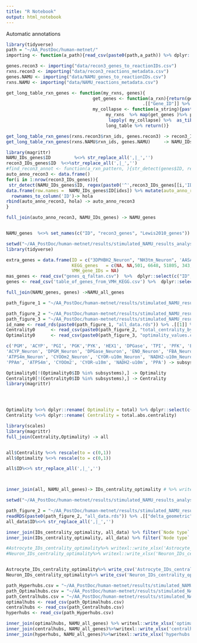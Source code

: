 ```yaml
---
title: "R Notebook"
output: html_notebook
---
```


Automatic annotations
```r
library(tidyverse)
path = "~/AA_PostDoc/human-metnet/"
importing <- function(a_path){read_csv(paste0(path,a_path)) %>% dplyr::select(-"X1")  %>% remove_rownames %>% return()}

genes.recon3 <- importing("data/recon3_genes_to_reactionIDs.csv")
rxns.recon3 <- importing("data/recon3_reactions_metadata.csv")
genes.NAMU <- importing("data/NAMU_genes_to_reactionIDs.csv")
rxns.NAMU <- importing("data/NAMU_reactions_metadata.csv")

get_long_table_rxn_genes <- function(my_rxns, genes){
                                 get_genes <- function(a_rxn){return(genes %>% filter(str_detect(Reactions, regex(a_rxn, ignore_case = T))) %>%
                                                    .[["Gene_ID"]] %>% str_trim %>% str_extract_all("^\\d+") %>% unlist())}
                                 my_collapse <- function(a_string){paste0(a_string, collapse = ", ")}
                                      my_rxns  %>% map(get_genes )%>% purrr::set_names(my_rxns) %>%
                                       lapply( my_collapse) %>%  as_tibble() %>% tidyr::gather(key="ID", value="auto_anno_genes") -> long_table
                                      long_table %>% return()}

get_long_table_rxn_genes(rxns.recon3$rxn_ids, genes.recon3) -> recon3_IDs_genes
get_long_table_rxn_genes(rxns.NAMU$rxn_ids, genes.NAMU)     -> NAMU_IDs_genes
```


```r
library(magrittr)
NAMU_IDs_genes$ID         %<>% str_replace_all(',|_','') 
recon3_IDs_genes$ID  %<>%str_replace_all(',|_','') 
#find_recon3_annot <- function(a_rxn_pattern, ){str_detect(genes$ID, regex(a_rxn_pattern, ignore_case = T)) %>% which}
auto_anno_recon3 <- data.frame()
for(i in 1:nrow(recon3_IDs_genes)){
 str_detect(NAMU_IDs_genes$ID, regex(paste0('^',recon3_IDs_genes[[i,'ID']],'.*', collapse = ''), ignore_case = T)) %>% which -> idxs
data.frame(row.names =  NAMU_IDs_genes$ID[idxs]) %>% mutate(auto_anno_recon3 = recon3_IDs_genes[[i,'auto_anno_genes']]) %>%
  rownames_to_column('ID')-> hola
rbind(auto_anno_recon3, hola) -> auto_anno_recon3
}

full_join(auto_anno_recon3, NAMU_IDs_genes) -> NAMU_genes


NAMU_genes  %<>% set_names(c("ID", "recon3_genes", "Lewis2010_genes"))
```

```r
setwd("~/AA_PostDoc/human-metnet/results/stimulated_NAMU_results_analysis/functional_analysis_of_hubs")
library(tidyverse)

extra_genes = data.frame(ID = c("3DPHBH2_Neuron", "NH3tm_Neuron", 'AASAD3m', "SPODMm", "COQ3m_Neuron", "H2Otm_Neuron", "Htm_Neuron") ,
                         KEGG_genes   =	c(NA, NA,501, 6648, 51805, 343, paste(9481, 7352, 7351, 7350, sep = ", ")),
                         VMH_gene_IDs = NA)
mas_genes <- read_csv("genes_q_faltan.csv")  %>%  dplyr::select(c("ID","VMH_gene_IDs","KEGG_genes"))
genes <- read_csv('table_of_genes_from_VMH_KEGG.csv') %>%  dplyr::select(c("ID","VMH_gene_IDs","KEGG_genes")) %>% rbind(extra_genes) %>% rbind(mas_genes) 

full_join(NAMU_genes, genes) ->NAMU_all_genes
```

```r
path_figure_1 = "~/AA_PostDoc/human-metnet/results/stimulated_NAMU_results_analysis/Figure_1/"

path_figure_2 = "~/AA_PostDoc/human-metnet/results/stimulated_NAMU_results_analysis/Figure_2/"
path_figure_3 = "~/AA_PostDoc/human-metnet/results/stimulated_NAMU_results_analysis/Figure_3/"
id_name <- read_rds(paste0(path_figure_1, "all_data.rds")) %>% .[[1]] %>%  dplyr::select(c("ID", "Name" ))
Centrality0      <- read_csv(paste0(path_figure_2, "total_centrality_by_node.csv"))  %>% filter(total.abs.centrality > 0) 
Optimality0      <- read_csv(paste0(path_figure_3, "optimality_values.csv"))

c('PGM', 'ACYP', 'PGI', 'PGK','PYK', 'HEX1', 'DPGase', 'TPI', 'PFK', 'ENO', 'GAPD', 'DPGM', 'FBA', 'G3PD2m' ,
'ACYP_Neuron', 'DPGM_Neuron', 'DPGase_Neuron', 'ENO_Neuron', 'FBA_Neuron', 'G3PD2m_Neuron', 'GAPD_Neuron', 'HEX1_Neuron', 'PFK_Neuron', 'PGI_Neuron', 'PGK_Neuron', 'PGM_Neuron', 'PYK_Neuron', 'TPI_Neuron' ,
'ATPS4m_Neuron', 'CYOOm2_Neuron', 'CYOR-u10m_Neuron', 'NADH2-u10m_Neuron', 'PPA_Neuron', 'PPAm_Neuron' ,
'PPAm', 'ATPS4m', 'CYOOm2', 'CYOR-u10m', 'NADH2-u10m', 'PPA') -> subsystems

Optimality0[!(Optimality0$ID %in% subsystems),] -> Optimality
Centrality0[!(Centrality0$ID %in% subsystems),] -> Centrality
library(magrittr)




Optimality %<>% dplyr::rename( Optimality = total) %>% dplyr::select(c("ID", 'Optimality'))
Centrality %<>% dplyr::rename( Centrality = total.abs.centrality)
```

```r
library(scales)
library(magrittr)
full_join(Centrality,Optimality) -> all


all$Centrality %<>% rescale(to = c(0,1))
all$Optimality %<>% rescale(to = c(0,1))

all$ID%<>% str_replace_all(',|_','') 



inner_join(all, NAMU_all_genes)-> IDs_centrality_optimality # %>% writexl::write_xlsx('IDs_centrality_optimality.xlsx')
```

```r
setwd("~/AA_PostDoc/human-metnet/results/stimulated_NAMU_results_analysis/functional_analysis_of_hubs")

path_figure_2 = "~/AA_PostDoc/human-metnet/results/stimulated_NAMU_results_analysis/Figure_2/"
readRDS(paste0(path_figure_2, "all_data.rds")) %>% .[["delta_geometric"]] %>% dplyr::select(c(ID,Name, Reaction,`Node type`)) -> all_data
all_data$ID%<>% str_replace_all(',|_','') 

inner_join(IDs_centrality_optimality, all_data) %>% filter(`Node type` == "Astrocyte") -> Astrocyte_IDs_centrality_optimality
inner_join(IDs_centrality_optimality, all_data) %>% filter(`Node type` == "Neuron")  -> Neuron_IDs_centrality_optimality

#Astrocyte_IDs_centrality_optimality%>% writexl::write_xlsx('Astrocyte_IDs_centrality_optimality.xlsx')
#Neuron_IDs_centrality_optimality%>% writexl::write_xlsx('Neuron_IDs_centrality_optimality.xlsx')


Astrocyte_IDs_centrality_optimality%>% write_csv('Astrocyte_IDs_centrality_optimality.csv')
Neuron_IDs_centrality_optimality%>% write_csv('Neuron_IDs_centrality_optimality.csv')


```

```r
path_Hyperhubs.csv = "~/AA_PostDoc/human-metnet/results/stimulated_NAMU_results_analysis/Figure_4/Hyperhubs.csv"
path_Optimalhubs.csv = "~/AA_PostDoc/human-metnet/results/stimulated_NAMU_results_analysis/Figure_4/Optimalhubs.csv"
path_Centralhubs.csv = "~/AA_PostDoc/human-metnet/results/stimulated_NAMU_results_analysis/Figure_4/Centralhubs.csv"
optimalhubs <- read_csv(path_Optimalhubs.csv)
centralhubs <- read_csv(path_Centralhubs.csv)
hyperhubs <- read_csv(path_Hyperhubs.csv)

inner_join(optimalhubs, NAMU_all_genes) %>% writexl::write_xlsx('optimalhubs.xlsx')
inner_join(centralhubs, NAMU_all_genes)%>%writexl::write_xlsx('centralhubs.xlsx')
inner_join(hyperhubs, NAMU_all_genes)%>%writexl::write_xlsx('hyperhubs.xlsx')
```










